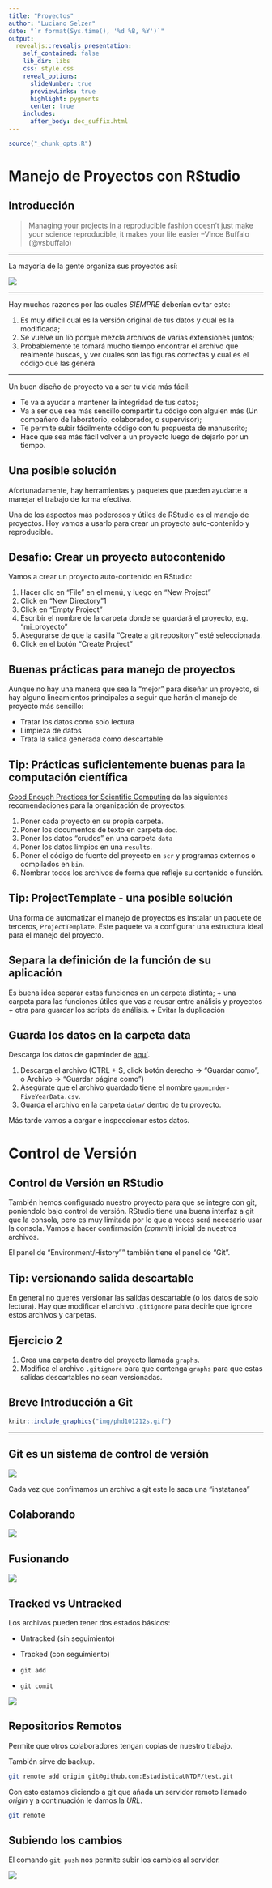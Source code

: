 ```yaml
---
title: "Proyectos"
author: "Luciano Selzer"
date: "`r format(Sys.time(), '%d %B, %Y')`"
output:
  revealjs::revealjs_presentation:
    self_contained: false
    lib_dir: libs
    css: style.css
    reveal_options:
      slideNumber: true
      previewLinks: true
      highlight: pygments
      center: true
    includes:
      after_body: doc_suffix.html
---
```


```r
source("_chunk_opts.R")
```

# Manejo de Proyectos con RStudio 

## Introducción

> Managing your projects in a reproducible fashion doesn't just make your 
> science reproducible, it makes your life easier
--Vince Buffalo (@vsbuffalo)

---

La mayoría de la gente organiza sus proyectos así:

![](img/bad_layout.png)

---

Hay muchas razones por las cuales *SIEMPRE* deberían evitar esto:

1. Es muy dificil cual es la versión original de tus datos y cual es la
modificada;
2. Se vuelve un lío porque mezcla archivos de varias extensiones juntos;
3. Probablemente te tomará mucho tiempo encontrar el archivo que realmente buscas,
y ver cuales son las figuras correctas y cual es el código que las genera

---


Un buen diseño de proyecto va a ser tu vida más fácil:

  + Te va a ayudar a mantener la integridad de tus datos;
  + Va a ser que sea más sencillo compartir tu código con alguien más 
  (Un compañero de laboratorio, colaborador, o supervisor);
  + Te permite subir fácilmente código con tu propuesta de manuscrito;
  + Hace que sea más fácil volver a un proyecto luego de dejarlo por un tiempo.

## Una posible solución

Afortunadamente, hay herramientas y paquetes que pueden ayudarte a manejar
el trabajo de forma efectiva.

Una de los aspectos más poderosos y útiles de RStudio es el manejo de proyectos.
Hoy vamos a usarlo para crear un proyecto auto-contenido y reproducible.


## Desafio: Crear un proyecto autocontenido{.challenge}

Vamos a crear un proyecto auto-contenido en RStudio:

1. Hacer clic en "File" en el menú, y luego en "New Project"
2. Click en "New Directory"1
3. Click en "Empty Project"
4. Escribir el nombre de la carpeta donde se guardará el proyecto, e.g.
"mi_proyecto"
5. Asegurarse de que la casilla "Create a git repository" esté seleccionada.
6. Click en el botón "Create Project"


## Buenas prácticas para manejo de proyectos

Aunque no hay una manera que sea la "mejor" para diseñar un proyecto, si hay 
alguno lineamientos principales a seguir que harán el manejo de proyecto más
sencillo:

+ Tratar los datos como solo lectura
+ Limpieza de datos
+ Trata la salida generada como descartable

## Tip: Prácticas suficientemente buenas para la computación científica{.tip}

[Good Enough Practices for Scientific Computing](https://github.com/swcarpentry/good-enough-practices-in-scientific-computing/blob/gh-pages/good-enough-practices-for-scientific-computing.pdf) da las siguientes
recomendaciones para la organización de proyectos:

1. Poner cada proyecto en su propia carpeta.
2. Poner los documentos de texto en carpeta `doc`.
3. Poner los datos "crudos" en una carpeta  `data`
4. Poner los datos limpios en una `results`.
4. Poner el código de fuente del proyecto en
`scr` y programas externos o compilados en  `bin`.
5. Nombrar todos los archivos de forma que refleje su contenido o función.


## Tip: ProjectTemplate - una posible solución{.tip}

Una forma de automatizar el manejo de proyectos es instalar un paquete de
terceros, `ProjectTemplate`. Este paquete va a configurar una estructura ideal
para el manejo del proyecto.

## Separa la definición de la función de su aplicación

Es buena idea separar estas funciones
en un carpeta distinta;
+ una carpeta para las funciones útiles que vas a reusar
entre análisis y proyectos 
+ otra para guardar los scripts de análisis.
+ Evitar la duplicación

## Guarda los datos en la carpeta data

Descarga los datos de gapminder de [aquí](https://raw.githubusercontent.com/resbaz/r-novice-gapminder-files/master/data/gapminder-FiveYearData.csv).

1. Descarga el archivo (CTRL + S, click botón derecho -> "Guardar como", o 
Archivo -> "Guardar página como")
2. Asegúrate que el archivo guardado tiene el nombre `gapminder-FiveYearData.csv`.
3. Guarda el archivo en la carpeta `data/` dentro de tu proyecto.

Más tarde vamos a cargar e inspeccionar estos datos.

# Control de Versión

## Control de Versión en RStudio

También hemos configurado nuestro proyecto para que se integre con git, 
poniendolo bajo control de versión. RStudio tiene una buena interfaz a git
que la consola, pero es muy limitada por lo que a veces será necesario usar
la consola. Vamos a hacer confirmación (*commit*)  inicial de nuestros archivos.

El panel de "Environment/History"" también tiene el panel de "Git".

## Tip: versionando salida descartable{.tip}

En general no querés versionar las salidas descartable (o los datos de solo 
lectura). Hay que modificar el archivo `.gitignore` para decirle que ignore
estos archivos y carpetas.

## Ejercicio 2{.challenge}

1. Crea una carpeta dentro del proyecto llamada `graphs`.
2. Modifica el archivo `.gitignore` para que contenga `graphs` para
que estas salidas descartables no sean versionadas. 



## Breve Introducción a Git

```r
knitr::include_graphics("img/phd101212s.gif")
```

---




## Git es un sistema de control de versión


![](img/play-changes.svg)

Cada vez que confimamos un archivo a git este le saca una "instatanea"



## Colaborando

![](img/versions.svg)

## Fusionando
![](img/merge.svg)

## Tracked vs Untracked

Los archivos pueden tener dos estados básicos:

  + Untracked (sin seguimiento)
  + Tracked (con seguimiento)


 + `git add` 
 + `git comit`
 
![](img/git-staging-area.svg)


## Repositorios Remotos

Permite que otros colaboradores tengan copias de nuestro trabajo.

También sirve de backup.



```bash
git remote add origin git@github.com:EstadisticaUNTDF/test.git
```


Con esto estamos diciendo a git que añada un servidor remoto llamado *origin*
y a continuación le damos la *URL*.

```bash
git remote
```


## Subiendo los cambios

El comando `git push` nos permite subir los cambios al
servidor.

![](img/github-repo-after-first-push.svg)
